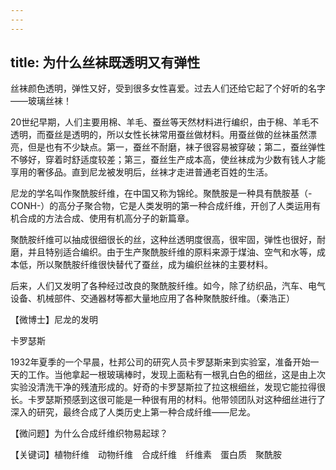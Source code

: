 ```yaml
---
---
---
```

title: 为什么丝袜既透明又有弹性
---




丝袜颜色透明，弹性又好，受到很多女性喜爱。过去人们还给它起了个好听的名字——玻璃丝袜！

20世纪早期，人们主要用棉、羊毛、蚕丝等天然材料进行编织，由于棉、羊毛不透明，而蚕丝是透明的，所以女性长袜常用蚕丝做材料。用蚕丝做的丝袜虽然漂亮，但是也有不少缺点。第一，蚕丝不耐磨，袜子很容易被穿破；第二，蚕丝弹性不够好，穿着时舒适度较差；第三，蚕丝生产成本高，使丝袜成为少数有钱人才能享用的奢侈品。直到尼龙被发明后，丝袜才走进普通老百姓的生活。

尼龙的学名叫作聚酰胺纤维，在中国又称为锦纶。聚酰胺是一种具有酰胺基（-CONH-）的高分子聚合物，它是人类发明的第一种合成纤维，开创了人类运用有机合成的方法合成、使用有机高分子的新篇章。

聚酰胺纤维可以抽成很细很长的丝，这种丝透明度很高，很牢固，弹性也很好，耐磨，并且特别适合编织。由于生产聚酰胺纤维的原料来源于煤油、空气和水等，成本低，所以聚酰胺纤维很快替代了蚕丝，成为编织丝袜的主要材料。

后来，人们又发明了各种经过改良的聚酰胺纤维。如今，除了纺织品，汽车、电气设备、机械部件、交通器材等都大量地应用了各种聚酰胺纤维。（秦浩正）





【微博士】尼龙的发明

卡罗瑟斯



1932年夏季的一个早晨，杜邦公司的研究人员卡罗瑟斯来到实验室，准备开始一天的工作。当他拿起一根玻璃棒时，发现上面粘有一根乳白色的细丝，这是由上次实验没清洗干净的残渣形成的。好奇的卡罗瑟斯拉了拉这根细丝，发现它能拉得很长。卡罗瑟斯预感到这很可能是一种很有用的材料。他带领团队对这种细丝进行了深入的研究，最终合成了人类历史上第一种合成纤维——尼龙。

【微问题】为什么合成纤维织物易起球？

【关键词】植物纤维　动物纤维　合成纤维　纤维素　蛋白质　聚酰胺